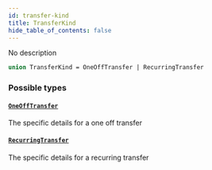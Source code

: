 ```yaml
---
id: transfer-kind
title: TransferKind
hide_table_of_contents: false
---
```



No description

```graphql
union TransferKind = OneOffTransfer | RecurringTransfer
```


### Possible types

#### [`OneOffTransfer`](/docs/testnet/graphql/objects/one-off-transfer)

The specific details for a one off transfer


#### [`RecurringTransfer`](/docs/testnet/graphql/objects/recurring-transfer)

The specific details for a recurring transfer




